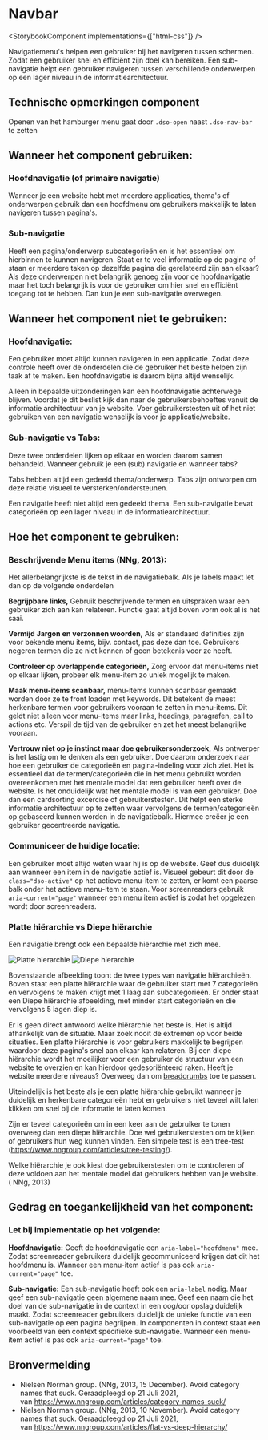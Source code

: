 
# Navbar

<StorybookComponent implementations={["html-css"]} />

Navigatiemenu's helpen een gebruiker bij het navigeren tussen schermen. Zodat een gebruiker snel en efficiënt zijn doel kan bereiken. Een sub-navigatie helpt een gebruiker navigeren tussen verschillende onderwerpen op een lager niveau in de informatiearchitectuur.

## Technische opmerkingen component

Openen van het hamburger menu gaat door `.dso-open` naast `.dso-nav-bar` te zetten

## Wanneer het component gebruiken:

### Hoofdnavigatie (of primaire navigatie)

Wanneer je een website hebt met meerdere applicaties, thema's of onderwerpen gebruik dan een hoofdmenu om gebruikers makkelijk te laten navigeren tussen pagina's.

### Sub-navigatie

Heeft een pagina/onderwerp subcategorieën en is het essentieel om hierbinnen te kunnen navigeren. Staat er te veel informatie op de pagina of staan er meerdere taken op dezelfde pagina die gerelateerd zijn aan elkaar?
Als deze onderwerpen niet belangrijk genoeg zijn voor de hoofdnavigatie maar het toch belangrijk is voor de gebruiker om hier snel en efficiënt toegang tot te hebben. Dan kun je een sub-navigatie overwegen.

## Wanneer het component niet te gebruiken:

### Hoofdnavigatie:

Een gebruiker moet altijd kunnen navigeren in een applicatie. Zodat deze controle heeft over de onderdelen die de gebruiker het beste helpen zijn taak af te maken. Een hoofdnavigatie is daarom bijna altijd wenselijk.

Alleen in bepaalde uitzonderingen kan een hoofdnavigatie achterwege blijven. Voordat je dit beslist kijk dan naar de gebruikersbehoeftes vanuit de informatie architectuur van je website. Voer gebruikerstesten uit of het niet gebruiken van een navigatie wenselijk is voor je applicatie/website.

### Sub-navigatie vs Tabs:

Deze twee onderdelen lijken op elkaar en worden daarom samen behandeld. Wanneer gebruik je een (sub) navigatie en wanneer tabs?

Tabs hebben altijd een gedeeld thema/onderwerp. Tabs zijn ontworpen om deze relatie visueel te versterken/ondersteunen.

Een navigatie heeft niet altijd een gedeeld thema. Een sub-navigatie bevat categorieën op een lager niveau in de informatiearchitectuur.

## Hoe het component te gebruiken:

### Beschrijvende Menu items (NNg, 2013):

Het allerbelangrijkste is de tekst in de navigatiebalk. Als je labels maakt let dan op de volgende onderdelen

**Begrijpbare links,**
Gebruik beschrijvende termen en uitspraken waar een gebruiker zich aan kan relateren. Functie gaat altijd boven vorm ook al is het saai.

**Vermijd Jargon en verzonnen woorden,**
Als er standaard definities zijn voor bekende menu items, bijv. contact, pas deze dan toe. Gebruikers negeren termen die ze niet kennen of geen betekenis voor ze heeft.

**Controleer op overlappende categorieën,**
Zorg ervoor dat menu-items niet op elkaar lijken, probeer elk menu-item zo uniek mogelijk te maken.

**Maak menu-items scanbaar,**
menu-items kunnen scanbaar gemaakt worden door ze te front loaden met keywords. Dit betekent de meest herkenbare termen voor gebruikers vooraan te zetten in menu-items. Dit geldt niet alleen voor menu-items maar links, headings, paragrafen, call to actions etc. Verspil de tijd van de gebruiker en zet het meest belangrijke vooraan.

**Vertrouw niet op je instinct maar doe gebruikersonderzoek,**
Als ontwerper is het lastig om te denken als een gebruiker. Doe daarom onderzoek naar hoe een gebruiker de categorieën en pagina-indeling voor zich ziet. Het is essentieel dat de termen/categorieën die in het menu gebruikt worden overeenkomen met het mentale model dat een gebruiker heeft over de website. Is het onduidelijk wat het mentale model is van een gebruiker. Doe dan een cardsorting excercise of gebruikerstesten. Dit helpt een sterke informatie architectuur op te zetten waar vervolgens de termen/categorieën op gebaseerd kunnen worden in de navigatiebalk. Hiermee creëer je een gebruiker gecentreerde navigatie.

### Communiceer de huidige locatie:

Een gebruiker moet altijd weten waar hij is op de website. Geef dus duidelijk aan wanneer een item in de navigatie actief is. Visueel gebeurt dit door de `class="dso-active"` op het actieve menu-item te zetten, er komt een paarse balk onder het actieve menu-item te staan. Voor screenreaders gebruik `aria-current="page"` wanneer een menu item actief is zodat het opgelezen wordt door screenreaders.

### Platte hiërarchie vs Diepe hiërarchie

Een navigatie brengt ook een bepaalde hiërarchie met zich mee.

![Platte hierarchie](/docs/images/flat-hierarchy.png)
![Diepe hierarchie](/docs/images/deep-hierarchy.png)

Bovenstaande afbeelding toont de twee types van navigatie hiërarchieën. Boven staat een platte hiërarchie waar de gebruiker start met 7 categorieën en vervolgens te maken krijgt met 1 laag aan subcategorieën. Er onder staat een Diepe hiërarchie afbeelding, met minder start categorieën en die vervolgens 5 lagen diep is.

Er is geen direct antwoord welke hiërarchie het beste is. Het is altijd afhankelijk van de situatie. Maar zoek nooit de extremen op voor beide situaties.
Een platte hiërarchie is voor gebruikers makkelijk te begrijpen waardoor deze pagina's snel aan elkaar kan relateren. Bij een diepe hiërarchie wordt het moeilijker voor een gebruiker de structuur van een website te overzien en kan hierdoor gedesoriënteerd raken. Heeft je website meerdere niveaus? Overweeg dan om [breadcrumbs](/components/breadcrumbs) toe te passen.

Uiteindelijk is het beste als je een platte hiërarchie gebruikt wanneer je duidelijk en herkenbare categorieën hebt en gebruikers niet teveel wilt laten klikken om snel bij de informatie te laten komen.

Zijn er teveel categorieën om in een keer aan de gebruiker te tonen overweeg dan een diepe hiërarchie. Doe wel gebruikerstesten om te kijken of gebruikers hun weg kunnen vinden. Een simpele test is een tree-test (https://www.nngroup.com/articles/tree-testing/).

Welke hiërarchie je ook kiest doe gebruikerstesten om te controleren of deze voldoen aan het mentale model dat gebruikers hebben van je website. ( NNg, 2013)

## Gedrag en toegankelijkheid van het component:

### Let bij implementatie op het volgende: 

**Hoofdnavigatie:**
Geeft de hoofdnavigatie een `aria-label="hoofdmenu"` mee. Zodat screenreader gebruikers duidelijk gecommuniceerd krijgen dat dit het hoofdmenu is. Wanneer een menu-item actief is pas ook `aria-current="page"` toe.

**Sub-navigatie:**
Een sub-navigatie heeft ook een `aria-label` nodig. Maar geef een sub-navigatie geen algemene naam mee. Geef een naam die het doel van de sub-navigatie in de context in een oog/oor opslag duidelijk maakt. Zodat screenreader gebruikers duidelijk de unieke functie van een sub-navigatie op een pagina begrijpen. In componenten in context staat een voorbeeld van een context specifieke sub-navigatie. Wanneer een menu-item actief is pas ook `aria-current="page"` toe.

## Bronvermelding

- Nielsen Norman group. (NNg, 2013, 15 December). Avoid category names that suck. Geraadpleegd op 21 Juli 2021, van https://www.nngroup.com/articles/category-names-suck/
- Nielsen Norman group. (NNg, 2013, 10 November). Avoid category names that suck. Geraadpleegd op 21 Juli 2021, van https://www.nngroup.com/articles/flat-vs-deep-hierarchy/
